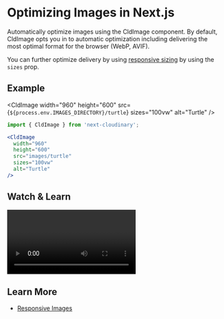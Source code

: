 


<Head>
  <title>Image Optimization - Next Cloudinary</title>
  <meta name="og:title" content="Image Optimization - Next Cloudinary" />
  <meta name="og:url" content={`https://next-cloudinary.spacejelly.dev/guides/image-overlays`} />
</Head>

<OgImage
  title="Image Optimization"
  twitterTitle="Optimizing Images in Next.js"
/>

# Optimizing Images in Next.js

Automatically optimize images using the CldImage component. By default, CldImage opts you in to automatic optimization including delivering the most optimal format for the browser (WebP, AVIF).

You can further optimize delivery by using [responsive sizing](/guides/responsive-images) by using the `sizes` prop.

## Example

<CldImage
  width="960"
  height="600"
  src={`${process.env.IMAGES_DIRECTORY}/turtle`}
  sizes="100vw"
  alt="Turtle"
/>

```jsx
import { CldImage } from 'next-cloudinary';

<CldImage
  width="960"
  height="600"
  src="images/turtle"
  sizes="100vw"
  alt="Turtle"
/>
```

## Watch & Learn

<Video
  title="Optimize Images, Responsive Sizing, & AI Cropping in Next.js with Next Cloudinary"
  url="https://www.youtube.com/watch?v=82gACPNBkaM"
/>

## Learn More
* [Responsive Images](/guides/responsive-images)